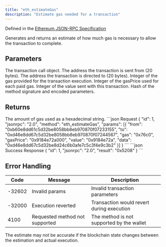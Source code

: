 ```yaml
---
title: "eth_estimateGas"
description: "Estimate gas needed for a transaction"
---
```


Defined in the [Ethereum JSON-RPC Specification](https://ethereum.org/en/developers/docs/apis/json-rpc/)

<Info>
Generates and returns an estimate of how much gas is necessary to allow the transaction to complete.
</Info>

## Parameters

<ParamField body="transaction" type="object" required>
The transaction call object.

<Expandable title="Transaction object properties">
<ParamField body="from" type="string">
The address the transaction is sent from (20 bytes).
</ParamField>

<ParamField body="to" type="string">
The address the transaction is directed to (20 bytes).
</ParamField>

<ParamField body="gas" type="string">
Integer of the gas provided for the transaction execution.
</ParamField>

<ParamField body="gasPrice" type="string">
Integer of the gasPrice used for each paid gas.
</ParamField>

<ParamField body="value" type="string">
Integer of the value sent with this transaction.
</ParamField>

<ParamField body="data" type="string">
Hash of the method signature and encoded parameters.
</ParamField>
</Expandable>
</ParamField>

## Returns

<ResponseField name="result" type="string">
The amount of gas used as a hexadecimal string.
</ResponseField>

<RequestExample>
```json Request
{
  "id": 1,
  "jsonrpc": "2.0",
  "method": "eth_estimateGas",
  "params": [{
    "from": "0xb60e8dd61c5d32be8058bb8eb970870f07233155",
    "to": "0xd46e8dd67c5d32be8058bb8eb970870f07244567",
    "gas": "0x76c0",
    "gasPrice": "0x9184e72a000",
    "value": "0x9184e72a",
    "data": "0xd46e8dd67c5d32be8d24c6b0afe7c5c3f4e9c3b2"
  }]
}
```
</RequestExample>

<ResponseExample>
```json Success Response
{
  "id": 1,
  "jsonrpc": "2.0",
  "result": "0x5208"
}
```
</ResponseExample>

## Error Handling

| Code   | Message                        | Description |
| ------ | ------------------------------ | ----------- |
| -32602 | Invalid params                 | Invalid transaction parameters |
| -32000 | Execution reverted             | Transaction would revert during execution |
| 4100   | Requested method not supported | The method is not supported by the wallet |

<Info>
The estimate may not be accurate if the blockchain state changes between the estimation and actual execution.
</Info>


<PolicyBanner />